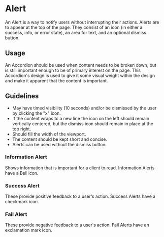 
# Alert

An Alert is a way to notify users
without interrupting their actions.
Alerts are to appear at the top of the
page. They consist of an icon
(in either a success, info, or error state),
an area for text, and an optional dismiss button.

<ComponentPreview
  componentName="alert--success"
  hasReact
  hasAngular
  hasHTML
/>

## Usage
An Accordion should be used when
content needs to be broken down,
but is still important enough to
be of primary interest on the page.
This Accordion's design is used to
give it some visual weight
within the design and make it
apparent that the content is important.

## Guidelines
- May have timed visibility (10 seconds)
  and/or be dismissed by the user by clicking the "x" icon.
- If the content wraps to a new line the
  icon on the left should remain vertically
  centered, but the dismiss icon should
  remain in place at the top right.
- Should fill the width of the viewport.
- The content should be kept short and concise.
- Alerts can be used without the dismiss
  button.

### Information Alert

Shows information that is
important for a client to read.
Information Alerts have a Bell icon.

<ComponentPreview
  componentName="alert--info"
  hasReact
  hasAngular
  hasHTML
/>

### Success Alert

These provide positive feedback to
a user's action. Success Alerts
have a checkmark icon.

<ComponentPreview
  componentName="alert--success"
  hasReact
  hasAngular
  hasHTML
/>

### Fail Alert

These provide negative feedback to a
user's action. Fail Alerts have an exclamation mark icon.

<ComponentPreview
  componentName="alert--fail"
  hasReact
  hasAngular
  hasHTML
/>